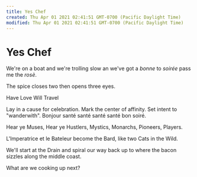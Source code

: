 ```yaml
---
title: Yes Chef
created: Thu Apr 01 2021 02:41:51 GMT-0700 (Pacific Daylight Time)
modified: Thu Apr 01 2021 02:41:51 GMT-0700 (Pacific Daylight Time)
---
```

# Yes Chef

We're on a boat and
we're trolling slow an
we've got a *bonne* to *soirée*
pass me the *rosè*.

The spice closes two
then opens three eyes.

Have Love
Will Travel

Lay in a cause for celebration.
Mark the center of affinity.
Set intent to "wanderwith".
Bonjour santé
santé santé santé
bon soiré.

Hear ye Muses,
Hear ye Hustlers,
Mystics, Monarchs,
Pioneers, Players.

L'Imperatrice
et le Bateleur
become the Bard,
like two Cats in the Wild.

We'll start at the Drain
and spiral our way back up
to where the bacon sizzles
along the middle coast.

What are we cooking up next?
